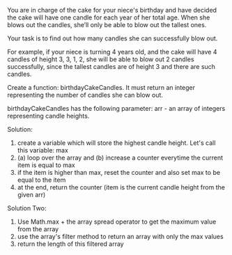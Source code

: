 You are in charge of the cake for your niece's birthday and have decided the cake will have one candle for each year of her total age. 
When she blows out the candles, she’ll only be able to blow out the tallest ones. 

Your task is to find out how many candles she can successfully blow out.

For example, if your niece is turning 4 years old, and the cake will have 4 candles of height 3, 3, 1, 2, 
she will be able to blow out 2 candles successfully, since the tallest candles are of height 3 and there are such candles.

Create a function: birthdayCakeCandles. It must return an integer representing the number of candles she can blow out.

birthdayCakeCandles has the following parameter: arr - an array of integers representing candle heights.

Solution:
1. create a variable which will store the highest candle height. Let's call this variable: max
2. (a) loop over the array and (b) increase a counter everytime the current item is equal to max
3. if the item is higher than max, reset the counter and also set max to be equal to the item
4. at the end, return the counter
(item is the current candle height from the given arr)

Solution Two:
1. Use Math.max + the array spread operator to get the maximum value from the array
2. use the array's filter method to return an array with only the max values
3. return the length of this filtered array
